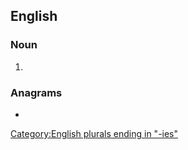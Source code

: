 ==English==

===Noun===
{{head|en|noun plural form}}

# {{plural of|quinsy|lang=en}}

===Anagrams===
* {{anagrams|en|a=eiinqssu|squinies}}

[[Category:English plurals ending in "-ies"]]